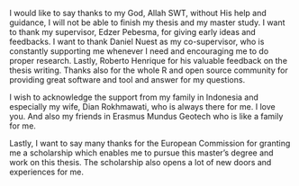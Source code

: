 I would like to say thanks to my God, Allah SWT, without His help and guidance, I will not be able to finish my thesis and my master study. I want to thank my supervisor, Edzer Pebesma, for giving early ideas and feedbacks. I want to thank Daniel Nuest as my co-supervisor, who is constantly supporting me whenever I need and encouraging me to do proper research. Lastly, Roberto Henrique for his valuable feedback on the thesis writing. Thanks also for the whole R and open source community for providing great software and tool and answer for my questions.

I wish to acknowledge the support from my family in Indonesia and especially my wife, Dian Rokhmawati, who is always there for me. I love you. And also my friends in Erasmus Mundus Geotech who is like a family for me.

Lastly, I want to say many thanks for the European Commission for granting me a scholarship which enables me to pursue this master’s degree and work on this thesis. The scholarship also opens a lot of new doors and experiences for me.
